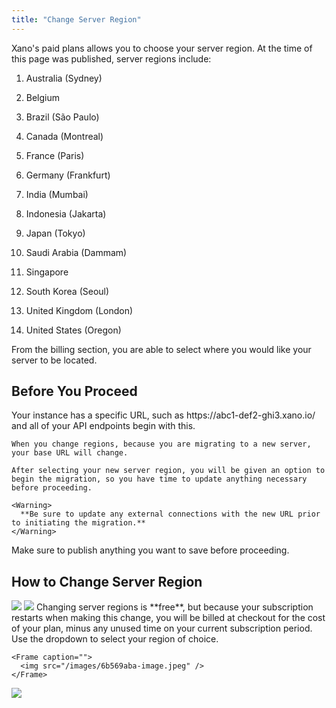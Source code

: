 ```yaml
---
title: "Change Server Region"
---
```


Xano's paid plans allows you to choose your server region. At the time of this page was published, server regions include:

1. Australia (Sydney)

2. Belgium

3. Brazil (São Paulo)

4. Canada (Montreal)

5. France (Paris)

6. Germany (Frankfurt)

7. India (Mumbai)

8. Indonesia (Jakarta)

9. Japan (Tokyo)

10. Saudi Arabia (Dammam)

11. Singapore

12. South Korea (Seoul)

13. United Kingdom (London)

14. United States (Oregon)

From the billing section, you are able to select where you would like your server to be located.

## Before You Proceed

<Steps>
  <Step title="Changing server regions will change your API base URL">
    Your instance has a specific URL, such as https://abc1-def2-ghi3.xano.io/ and all of your API endpoints begin with this.

    When you change regions, because you are migrating to a new server, your base URL will change.

    After selecting your new server region, you will be given an option to begin the migration, so you have time to update anything necessary before proceeding.

    <Warning>
      **Be sure to update any external connections with the new URL prior to initiating the migration.**
    </Warning>
  </Step>

  <Step title="Unpublished drafts will NOT be migrated">
    Make sure to publish anything you want to save before proceeding.
  </Step>
</Steps>

## How to Change Server Region

<Steps>
  <Step title="Click your name in the lower-left corner and choose Billing">
    <Frame caption="">
      <img src="/images/fe387da7-image.jpeg" />
    </Frame>
  </Step>

  <Step title="Click">
    <Frame caption="">
      <img src="/images/22980f8d-image.jpeg" />
    </Frame>
  </Step>

  <Step title="Select your existing plan to ensure no billing changes are made. You can also choose to upgrade your plan at this time, if you'd like.">
    Changing server regions is **free**, but because your subscription restarts when making this change, you will be billed at checkout for the cost of your plan, minus any unused time on your current subscription period.
  </Step>

  <Step title="Scroll down to Server Region and select where you'd like your server to be hosted.">
    Use the dropdown to select your region of choice.

    <Frame caption="">
      <img src="/images/6b569aba-image.jpeg" />
    </Frame>
  </Step>

  <Step title="Proceed through checkout.">
  </Step>

  <Step title="After checkout, review your new server URL and update any external connections.">
  </Step>

  <Step title="Once you're ready, proceed with the migration by clicking the button shown below.">
    <Frame caption="">
      <img src="/images/829798a5-image.jpeg" />
    </Frame>
  </Step>
</Steps>


